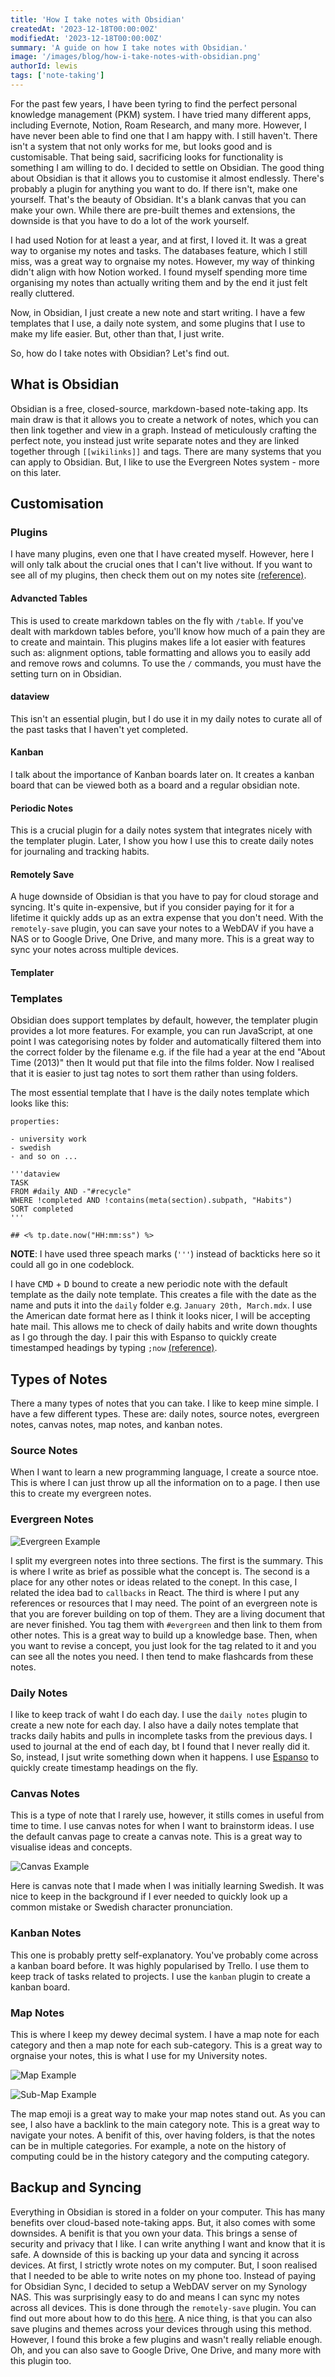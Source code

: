 ```yaml
---
title: 'How I take notes with Obsidian'
createdAt: '2023-12-18T00:00:00Z'
modifiedAt: '2023-12-18T00:00:00Z'
summary: 'A guide on how I take notes with Obsidian.'
image: '/images/blog/how-i-take-notes-with-obsidian.png'
authorId: lewis
tags: ['note-taking']
---
```


For the past few years, I have been tyring to find the perfect personal
knowledge management (PKM) system. I have tried many different apps,
including Evernote, Notion, Roam Research, and many more. However, I have
never been able to find one that I am happy with. I still haven't. There
isn't a system that not only works for me, but looks good and is
customisable. That being said, sacrificing looks for functionality is
something I am willing to do. I decided to settle on Obsidian. The good
thing about Obsidian is that it allows you to customise it almost
endlessly. There's probably a plugin for anything you want to do. If there
isn't, make one yourself. That's the beauty of Obsidian. It's a blank
canvas that you can make your own. While there are pre-built themes and extensions, the downside is that
you have to do a lot of the work yourself.

I had used Notion for at least a year, and at first, I loved it. It was a great
way to organise my notes and tasks. The databases feature, which I still miss,
was a great way to orgnaise my notes. However, my way of thinking didn't
align with how Notion worked. I found myself spending more time organising
my notes than actually writing them and by the end it just felt really cluttered.

Now, in Obsidian, I just create a new note and start writing. I have a few
templates that I use, a daily note system, and some plugins that I use to
make my life easier. But, other than that, I just write.

So, how do I take notes with Obsidian? Let's find out.

## What is Obsidian

Obsidian is a free, closed-source, markdown-based note-taking app. Its main draw is that it allows you
to create a network of notes, which you can then link together and view in a graph. Instead of meticulously
crafting the perfect note, you instead just write separate notes and they are linked together through
`[[wikilinks]]` and tags. There are many systems that you can apply to Obsidian. But, I like to use the
Evergreen Notes system - more on this later.

## Customisation

### Plugins

I have many plugins, even one that I have created myself. However, here I will only talk
about the crucial ones that I can't live without. If you want to see all of my plugins, then check
them out on my notes site [(reference)](https://notes.lewisblackburn.me/public/Obsidian/Obsidian).

#### Advancted Tables

This is used to create markdown tables on the fly with `/table`. If you've dealt with
markdown tables before, you'll know how much of a pain they are to create and maintain. This
plugins makes life a lot easier with features such as: alignment options, table formatting and allows
you to easily add and remove rows and columns. To use the `/` commands, you must have
the setting turn on in Obsidian.

#### dataview

This isn't an essential plugin, but I do use it in my daily notes to curate all of
the past tasks that I haven't yet completed.

#### Kanban

I talk about the importance of Kanban boards later on. It creates a kanban board that
can be viewed both as a board and a regular obsidian note.

#### Periodic Notes

This is a crucial plugin for a daily notes system that integrates nicely with
the templater plugin. Later, I show you how I use this to create daily notes for
journaling and tracking habits.

#### Remotely Save

A huge downside of Obsidian is that you have to pay for cloud storage and syncing. It's quite
in-expensive, but if you consider paying for it for a lifetime it quickly adds up as an extra
expense that you don't need. With the `remotely-save` plugin, you can save your notes to a WebDAV if you
have a NAS or to Google Drive, One Drive, and many more. This is a great way to sync your notes across
multiple devices.

#### Templater

### Templates

Obsidian does support templates by default, however, the templater plugin provides a lot more
features. For example, you can run JavaScript, at one point I was categorising notes by folder
and automatically filtered them into the correct folder by the filename e.g. if the file had a year at the end "About Time (2013)" then
It would put that file into the films folder. Now I realised that it is easier to just tag notes to sort them rather than using folders.

The most essential template that I have is the daily notes template which looks like this:

```mdx
properties:

- university work
- swedish
- and so on ...

'''dataview
TASK
FROM #daily AND -"#recycle"
WHERE !completed AND !contains(meta(section).subpath, "Habits")
SORT completed
'''

## <% tp.date.now("HH:mm:ss") %>
```

**NOTE**: I have used three speach marks (`'''`) instead of backticks here so it could all go in one codeblock.

I have <kbd>CMD</kbd> + <kbd>D</kbd> bound to create a new periodic note with the default template
as the daily note template. This creates a file with the date as the name and puts it into the `daily` folder
e.g. `January 20th, March.mdx`. I use the American date format here as I think it looks nicer, I will be
accepting hate mail. This allows me to check of daily habits and write down thoughts as I go
through the day. I pair this with Espanso to quickly create timestamped headings by typing `;now` [(reference)](https://notes.lewisblackburn.me/public/Tools/Espanso).

## Types of Notes

There a many types of notes that you can take. I like to keep mine simple. I have a few different types.
These are: daily notes, source notes, evergreen notes, canvas notes, map notes, and kanban notes.

### Source Notes

When I want to learn a new programming language, I create a source ntoe. This is where I can just
throw up all the information on to a page. I then use this to create my evergreen notes.

### Evergreen Notes

<Image
  alt='Evergreen Example'
  src='/images/blog/how-i-take-notes-with-obsidian/evergreen-example.png'
  width={640}
  height={360}
/>

I split my evergreen notes into three sections. The first is the summary. This is where I write as brief
as possible what the concept is. The second is a place for any other notes or ideas related to the
conept. In this case, I related the idea bad to `callbacks` in React. The third is where I put
any references or resources that I may need. The point of an evergreen note is that you are forever
building on top of them. They are a living document that are never finished. You tag them with
`#evergreen` and then link to them from other notes. This is a great way to build up a knowledge base.
Then, when you want to revise a concept, you just look for the tag related to it and you can see all
the notes you need. I then tend to make flashcards from these notes.

### Daily Notes

I like to keep track of waht I do each day. I use the `daily notes` plugin to create a new note for
each day. I also have a daily notes template that tracks daily habits and pulls in incomplete tasks
from the previous days. I used to journal at the end of each day, bt I found that I never really
did it. So, instead, I jsut write something down when it happens. I use [Espanso](https://espanso.org/) to quickly create
timestamp headings on the fly.

### Canvas Notes

This is a type of note that I rarely use, however, it stills comes in useful from time to time.
I use canvas notes for when I want to brainstorm ideas. I use the default canvas page to create a
canvas note. This is a great way to visualise ideas and concepts.

<Image
  alt='Canvas Example'
  src='/images/blog/how-i-take-notes-with-obsidian/swedish-canvas.png'
  width={640}
  height={360}
/>

Here is canvas note that I made when I was initially learning Swedish. It was nice to keep in the
background if I ever needed to quickly look up a common mistake or Swedish character pronunciation.

### Kanban Notes

This one is probably pretty self-explanatory. You've probably come across a kanban board before. It was
highly popularised by Trello. I use them to keep track of tasks related to projects. I use the
`kanban` plugin to create a kanban board.

### Map Notes

This is where I keep my dewey decimal system. I have a map note for each category and then a map note
for each sub-category. This is a great way to orgnaise your notes, this is what I use for my
University notes.

<Image
  alt='Map Example'
  src='/images/blog/how-i-take-notes-with-obsidian/dewey-decimal-system.jpg'
  width={640}
  height={360}
/>

<Image
  alt='Sub-Map Example'
  src='/images/blog/how-i-take-notes-with-obsidian/sub-category.jpg'
  width={640}
  height={360}
/>

The map emoji is a great way to make your map notes stand out. As you can see, I also have a backlink
to the main category note. This is a great way to navigate your notes. A benifit of this, over having
folders, is that the notes can be in multiple categories. For example, a note on the history of
computing could be in the history category and the computing category.

## Backup and Syncing

Everything in Obsidian is stored in a folder on your computer. This has many benefits over cloud-based
note-taking apps. But, it also comes with some downsides. A benifit is that you own your data. This brings
a sense of security and privacy that I like. I can write anything I want and know that it is safe. A downside
of this is backing up your data and syncing it across devices. At first, I strictly wrote notes on my
computer. But, I soon realised that I needed to be able to write notes on my phone too. Instead of paying
for Obsidian Sync, I decided to setup a WebDAV server on my Synology NAS. This was surprisingly easy to
do and means I can sync my notes across all devices. This is done through the `remotely-save` plugin.
You can find out more about how to do this [here](https://google.com). A nice thing, is that you can also
save plugins and themes across your devices through using this method. However, I found this broke a few
plugins and wasn't really reliable enough. Oh, and you can also save to Google Drive, One Drive, and many
more with this plugin too.
